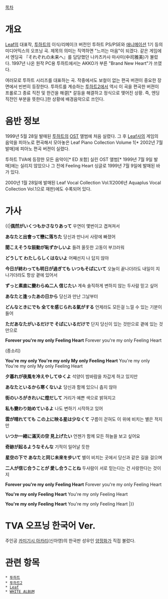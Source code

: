 {{{#!html
 <object width="445" height="364"><param name="movie" value="http://www.youtube.com/v/BMIMg2K5Co0&hl=ko_KR&fs=1&color1=0xcc2550&color2=0xe87a9f&border=1"></param><param name="allowFullScreen" value="true"></param><param name="allowscriptaccess" value="always"></param><embed src="http://www.youtube.com/v/BMIMg2K5Co0&hl=ko_KR&fs=1&color1=0xcc2550&color2=0xe87a9f&border=1" type="application/x-shockwave-flash" allowscriptaccess="always" allowfullscreen="true" width="445" height="364"></embed></object>
}}}

[[목차]]
= 개요 =
[[Leaf]]의 대표작, [[투하트]]의 이식/리메이크 버전인 투하트 PS/PSE와 [[애니메이션]] 1기 등의 미디어믹스의 오프닝 곡. 제목의 의미는 직역하면 "느끼는 마음"이 되겠다. 같은 게임에서 엔딩곡 『それぞれの未来へ』를 담당했던 나카츠카사 마사미(中司雅美)가 불렀다. 1997년 나온 원작 PC용 투하트에서는 AKKO가 부른 "Brand New Heart"가 쓰였다.

여러모로 투하트 시리즈를 대표하는 곡. 작중에서도 보컬이 없는 편곡 버젼이 중요한 장면에서 빈번히 등장한다. 투하트를 계승하는 [[투하트2]]에서 역시 이 곡을 편곡한 버젼이 프롤로그 종료 직전 및 한건을 해결[* 갈등을 해결하고 정식으로 맺어진 상황. 즉, 엔딩 직전인 부분을 뜻한다.]한 상황에 배경음악으로 쓰인다.

= 음반 정보 =
1999년 5월 28일 발매된 [[투하트]]의 [[OST]] 앨범에 처음 실렸다. 그 후 [[Leaf]]사의 게임의 음악을 피아노로 편곡해서 모아놓은 Leaf Piano Collection Volume 1[* 2002년 7월 발매]에 피아노 편곡 버젼이 실렸다. 

투하트 TVA에 등장한 모든 음악이[* ED 포함] 실린 OST 앨범[* 1999년 7월 9일 발매]에는 실리지 않았으나 그 전에 Feeling Heart 싱글로 1999년 7월 9일에 발매된 바가 있다.

2000년 1월 28일에 발매된 Leaf Vocal Collection Vol.1(2006년 Aquaplus Vocal Collection Vol.1으로 재판)에도 수록되어 있다.

= 가사 =
{{|'''偶然がいくつもかさなりあって'''  
우연이 몇번이고 겹쳐져서 

'''あなたと出會って戀に落ちた''' 
당신과 만나서 사랑에 빠졌어

'''聞こえそうな鼓動が恥ずかしいよ''' 
들려 올듯한 고동이 부끄러워 

'''どうして わたしらしくはないよ'''  
어째선지 나 답지 않아 

'''今日が終わっても明日が過ぎても いつもそばにいて''' 
오늘이 끝나더라도 내일이 지나가더라도 항상 곁에 있어서 

'''ずっと素直に變わらぬ二人 信じたい''' 
계속 솔직하게 변하지 않는 두사람 믿고 싶어 

'''あなたと逢ったあの日から'''  
당신과 만난 그날부터 

'''どんなときにでも 全てを感じられる氣がする''' 
언제라도 모든걸 느낄 수 있는 기분이 들어 

'''ただあなたがいるだけで そばにいるだけで''' 
단지 당신이 있는 것만으로 곁에 있는 것만으로 

'''Forever you're my only Feeling Heart''' 
Forever you're my only Feeling Heart

(종소리)

'''You're my only You're my only My only Feeling Heart'''
You're my only You're my only My only Feeling Heart

'''夕暮れが夜風を冷えやしてゆくよ''' 
석양이 밤바람을 차갑게 하고 있지만 

'''あなたといるから寒くないよ'''  
당신과 함께 있으니 춥지 않아 

'''街のいろがきれいに燈だして''' 
거리가 예쁜 색으로 밝혀지고 

'''私も變わり始めているよ''' 
나도 변하기 시작하고 있어 

'''雲が晴れてても この上に映る星は少なくて''' 
구름이 걷혀도 이 위에 비치는 별은 적지만 

'''いつか一緖に滿天の空 見上げたい'''
언젠가 함께 모든 하늘을 보고 싶어요 

'''奇跡が起るようなそんな''' 
기적이 일어날 듯한 

'''星空の下で あなたと同じ未來を步いて''' 
별이 비치는 곳에서 당신과 같은 길을 걸으며 

'''二人が信じ合うことが 愛し合うことね''' 
두사람이 서로 믿는다는 건 사랑한다는 것이지 

'''Forever you're my only Feeling Heart''' 
Forever you're my only Feeling Heart 

'''You're my only Feeling Heart''' 
You're my only Feeling Heart

'''You're my only Feeling Heart'''
You're my only Feeling Heart |}}

= TVA 오프닝 한국어 Ver. =
{{{#!html
<object width="480" height="385"><param name="movie" value="http://www.youtube.com/v/7YgB2AHHhTs?fs=1&amp;hl=ko_KR&amp;rel=0"></param><param name="allowFullScreen" value="true"></param><param name="allowscriptaccess" value="always"></param><embed src="http://www.youtube.com/v/7YgB2AHHhTs?fs=1&amp;hl=ko_KR&amp;rel=0" type="application/x-shockwave-flash" allowscriptaccess="always" allowfullscreen="true" width="480" height="385"></embed></object>
}}}

주인공 [[카미기시 아카리]](신아영)의 한국판 성우인 [[양정화(성우)|양정화]]가 직접 불렀다.

= 관련 항목 =
 * [[투하트]]
 * [[투하트2]]
 * [[Leaf]]
 * [[WHITE ALBUM]]
